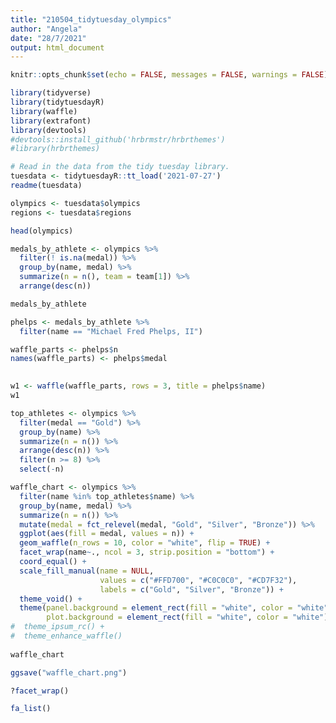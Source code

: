 ```yaml
---
title: "210504_tidytuesday_olympics"
author: "Angela"
date: "28/7/2021"
output: html_document
---
```


```r
knitr::opts_chunk$set(echo = FALSE, messages = FALSE, warnings = FALSE)
```

```r
library(tidyverse)
library(tidytuesdayR)
library(waffle)
library(extrafont)
library(devtools)
#devtools::install_github('hrbrmstr/hrbrthemes')
#library(hrbrthemes)
```


```r
# Read in the data from the tidy tuesday library.
tuesdata <- tidytuesdayR::tt_load('2021-07-27')
readme(tuesdata)

olympics <- tuesdata$olympics
regions <- tuesdata$regions
```

```r
head(olympics)
```



```r
medals_by_athlete <- olympics %>%
  filter(! is.na(medal)) %>%
  group_by(name, medal) %>%
  summarize(n = n(), team = team[1]) %>%
  arrange(desc(n))

medals_by_athlete
```

```r
phelps <- medals_by_athlete %>%
  filter(name == "Michael Fred Phelps, II")

waffle_parts <- phelps$n
names(waffle_parts) <- phelps$medal
  
```

```r
w1 <- waffle(waffle_parts, rows = 3, title = phelps$name)
w1
```

```r
top_athletes <- olympics %>%
  filter(medal == "Gold") %>%
  group_by(name) %>%
  summarize(n = n()) %>%
  arrange(desc(n)) %>%
  filter(n >= 8) %>%
  select(-n)
```

```r
waffle_chart <- olympics %>%
  filter(name %in% top_athletes$name) %>%
  group_by(name, medal) %>%
  summarize(n = n()) %>%
  mutate(medal = fct_relevel(medal, "Gold", "Silver", "Bronze")) %>%
  ggplot(aes(fill = medal, values = n)) +
  geom_waffle(n_rows = 10, color = "white", flip = TRUE) +
  facet_wrap(name~., ncol = 3, strip.position = "bottom") +
  coord_equal() +
  scale_fill_manual(name = NULL,
                    values = c("#FFD700", "#C0C0C0", "#CD7F32"),
                    labels = c("Gold", "Silver", "Bronze")) +
  theme_void() +
  theme(panel.background = element_rect(fill = "white", color = "white"),
        plot.background = element_rect(fill = "white", color = "white"))
#  theme_ipsum_rc() +
#  theme_enhance_waffle()
        
waffle_chart

ggsave("waffle_chart.png")
```

```r
?facet_wrap()

```



```r
fa_list()
```

